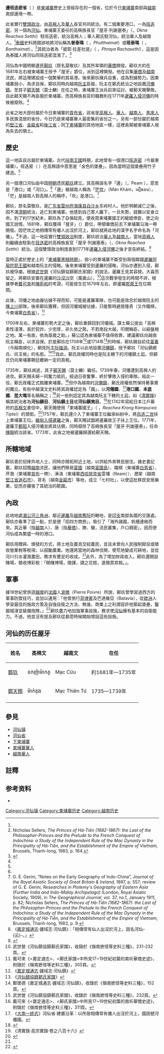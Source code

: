 {{Infobox Former Subdivision
|native_name = ខេត្តពាមបន្ទាយមាស
|conventional_long_name = 邊班迭密省
|common_name = Asia
|continent = 亞洲
|subdivision = [[柬埔寨行政區劃|省]]
|nation = [[柬埔寨|柬埔寨]]
|p1 = 柬埔寨黑暗時代
|flag_p1 = Flag of Cambodia (pre-1863).svg
|s1 = 河仙鎮
|flag_s1 = 
|era = 近世
|capital = [[河仙市|河仙]]（今越南河仙市）<br>[[班迭密縣|班迭密]]（今柬埔寨班迭密）
|title_leader = {{link-vi|屋牙|Ốc nha}}
|leader1     = [[鄚玖|鄚玖]]
|year_leader1 = 1681年 - 1735年
|leader2     = [[鄚天賜|鄚天賜]]
|year_leader2 = 1735年 - 1739年
|title_leader2 = 屋牙·列謝塞泰
|image_map = 
|image_map_caption = 
|life_span =
|year_start = 不詳
|event_start = 
|year_end = 1771年
|event_end = 高棉族屋牙被廢除
|year_event1 = 1681年
|event1     = 鄚玖獲封屋牙
|year_event2 = 1708年或1714年
|event2     = 鄚玖臣服於越南[[阮主|阮主]]
|year_event3 = 1739年
|event3     = 鄚天賜正式脫離柬埔寨
|today = {{flag|Cambodia}}<br>{{VIE}}
}}
'''邊班迭密省'''（{{lang-km|ខេត្តពាមបន្ទាយមាស}} {{IPA-km|kʰaet piəm ɓɑːn.tiəj.miəh|pron}}）是[[柬埔寨|柬埔寨]]歷史上曾經存在的一個省，位於今日[[柬埔寨|柬埔寨]]南部與[[越南|越南]]南部邊境一帶。

此省實行[[雙頭政治|雙頭政治]]，由[[高棉族|高棉人]]及[[華人|華人]]長官共同統治。有二個重要港口，一為[[班迭密縣|班迭密]]，另一個為[[河仙市|河仙]]。柬埔寨王委任的高棉族長官「屋牙·列謝塞泰」（{{lang|km|ឧកញ៉ារាជាសេដ្ឋី}}，''Okna Reachea Setthi''）駐班迭密，統治高棉人；華人鄚氏駐河仙，統治華人及越南人。<ref name=cooke43/>[[泰國|泰國]]史料將錯誤地將河仙稱為'''普泰瑪'''（{{lang-th|พุทไธมาศ}} {{IPA-th|pʰut̚˦˥.tʰaj˧.maːt̚˥˩|pron}}，''Phutthaimat''）或'''班泰瑪'''（{{lang|th|บันทายมาศ}} {{IPA-th|ban˧.tʰaːj˧.maːt̚˥˩|pron}}，''Banthaimat''），<ref name="sellers">Nicholas Sellers, ''The Princes of Hà-Tiên (1682-1867): the Last of the Philosopher-Princes and the Prelude to the French Conquest of Indochina: a Study of the Independent Rule of the Mac Dynasty in the Principality of Hà-Tiên, and the Establishment of the Empire of Vietnam,'' Brussels, Thanh-long, 1983, p. 164.</ref>其統治者為「披耶·拉差社提」（{{lang|th|พระยาราชาเศรษฐี}} {{IPA-th|pʰra˦˥.jaː˧ raː˧.t͡ɕʰaː˧ seːt̚˨˩.tʰiː˩˩˦|pron}}，''Phraya Rachasethi''），這是因為泰國人將河仙同班迭密混淆了。<ref name=cooke44>{{citation|url=https://books.google.com/books?id=k74xZYbnynwC&printsec=frontcover#v=onepage&q&f=false|title=Water frontier: commerce and the Chinese in the Lower Mekong Region, 1750-1880|first=Nola|last=Cooke|first2=Tana|last2=Li|publisher=Rowman & Littlefield|year=2004|isbn=978-0-7425-3083-6|page=44–46|accessdate=2019-02-20|archive-date=2019-06-13|archive-url=https://web.archive.org/web/20190613231456/https://books.google.com/books?id=k74xZYbnynwC&printsec=frontcover#v=onepage&q&f=false|dead-url=no}}</ref>

河仙為中國明朝遺民[[鄚玖|鄚玖]]（原名莫敬玖）及其所率領的[[華僑|華僑]]開發。鄚玖大約在1681年左右被柬埔寨王授予「屋牙」爵位，派到這裡開發。他在召集[[華僑|華僑]]及[[越南|越南]]流民，將這裡建設成一個繁華的貿易港。後來鄚玖擁兵自重，成為割據勢力。因柬埔寨弱小，為求自保，鄚玖同時向越南[[阮主|阮主]]臣服，阮主在鄚氏統治之地設置[[河僊鎮|河僊鎮]]。至其子[[鄚天賜|鄚天賜]]（莫士麟）在任之時，柬埔寨王派兵前來征討，被鄚天賜擊敗。自此鄚天賜不再臣服於柬埔寨。而高棉族長官的職務則在1771年[[暹越戰爭_(1769年–1773年)|暹羅入侵河僊]]的時候被廢除。<ref name=cooke43/>

此省之地大部份屬於今日柬埔寨的[[貢布省|貢布省]]，該省是[[高棉人|高棉人]]、[[柬埔寨華人|華人]]、[[越南人|越南人]]、[[馬來人|馬來人]]多民族混居的省份，今日仍是柬埔寨華人最密集的省份之一。另有一部份屬於越南的[[堅江省|堅江省]]、[[金甌省|金甌省]]和[[後江省|後江省]]；同[[下柬埔寨|下柬埔寨]]的其他地區一樣，這裡長期被柬埔寨人視為失去的領土。

==歷史==
這一地區自古屬於柬埔寨。古代[[扶南|扶南王國]]時期，此地曾有一個港口[[班迭密縣|班迭密]]（今屬柬埔寨）。班迭密（{{lang|km|បន្ទាយមាស}} {{IPA-km|ɓɑːn.tiəj.miəh|pron}}）在高棉語中意思是「金色的堡壘」，因為當時這個堡壘用竹子建造。<ref name="sellers"/>

另一個港口河仙由中国[[明朝|明朝]]遗民[[鄚玖|鄚玖]]建立。其高棉語名字「邊」（{{lang|km|ពាម}}，Peam  {{IPA-km|piəm|pron}}），意思是「港口」或「河口」。<ref name="sellers"/>「邊」被越南人稱為「[[河仙市|恾坎]]」（Mán Khảm，មឿង​ខម），「恾」是越南人對高棉人的稱呼，「坎」是港口。<ref>G. E. Gerini, “Notes on the Early Geography of Indo-China”, ''Journal of the Royal Asiatic Society of Great Britain & Ireland,'' 1897, p. 557; review of G. E. Gerini, ''Researches in Ptolemy's Geography of Eastern Asia (Further India and Indo-Malay Archipelago)'' (London,  Royal Asiatic Society, 1909), in ''The Geographical Journal,'' vol. 37, no.1, January  1911, p. 82; Nicholas Sellers, ''The Princes of Hà-Tiên (1682-1867): the Last of the Philosopher-Princes and the Prelude to the French Conquest of Indochina: a Study of the Independent Rule of the Mac Dynasty in the Principality of Hà-Tiên, and the Establishment of the Empire of Vietnam,'' Brussels, Thanh-long, 1983, p. 9.</ref>

鄚玖，原名莫敬玖，是[[广东省|广东省]][[雷州府|雷州府]][[海康县|海康县]][[白沙乡|白沙乡]]东岭村人。他於明朝滅亡之後，因不滿[[清朝|清朝]]統治，逃亡到柬埔寨。他感到自己寄人籬下，一旦失勢，就難以安身立命。到了約17世紀末，鄚玖為了自保起見，便收買柬埔寨國王的寵姬倖臣，使之向國王說情，1681年，鄚玖獲得「屋牙」（{{lang|km|ឧកញ៉ា}}）爵位，帶領華僑前去下柬埔寨沿海一帶開發。因恾坎之地相傳常有僊人出沒於河上，鄚玖就將此地的漢字名字命名為「河僊」。<ref>《[[嘉定城通志|嘉定城通志]]·疆域志·河仙鎮》：「相傳常有仙人出沒於河上，因名河仙-{云}-。」</ref>不過，這一地區實行[[雙頭政治|雙頭政治]]制度，鄚玖統治[[華人|華人]]及[[越南人|越南人]]，當地[[高棉人|高棉人]]則繼續由駐紮在[[班迭密縣|班迭密]]的高棉族長官「屋牙·列謝塞泰」（{{lang|km|ឧកញ៉ារាជាសេដ្ឋី}}，''Okna Reachea Setthi''）統治。這個雙頭政治制度直到1771年[[暹越戰爭_(1769年–1773年)|暹羅入侵河僊]]之後才宣告終結。<ref name=cooke43>{{citation|url=https://books.google.com/books?id=k74xZYbnynwC&printsec=frontcover#v=onepage&q&f=false|title=Water frontier: commerce and the Chinese in the Lower Mekong Region, 1750-1880|first=Nola|last=Cooke|first2=Tana|last2=Li|publisher=Rowman & Littlefield|year=2004|isbn=978-0-7425-3083-6|page=43|accessdate=2019-02-20|archive-date=2019-06-13|archive-url=https://web.archive.org/web/20190613231456/https://books.google.com/books?id=k74xZYbnynwC&printsec=frontcover#v=onepage&q&f=false|dead-url=no}}</ref>

當時正處於歷史上的「[[柬埔寨黑暗時期|柬埔寨黑暗時期]]」，弱小的柬埔寨不斷受到兩個鄰國[[暹羅|暹羅]][[阿瑜陀耶王國|阿瑜陀耶王國]]和越南阮主的侵略。後來柬埔寨受到暹羅的侵略，河仙亦遭到入侵，鄚玖被俘虜。根據[[武世營|武世營]]《河仙鎮協鎮鄚氏家譜》的說法，暹羅王見其容貌，大喜而留之，將鄚玖安置在暹羅的[[沙沒沙空府|沙沒沙空]]（萬歲山）。<ref>武世營《河仙鎮協鎮鄚氏家譜》，收錄於《嶺南摭怪等史料三種》，231-232頁。</ref>這次戰爭發生的時間不詳，根據學者[[戴可來|戴可來]]和[[陳荊和|陳荊和]]的考證，可能發生在1679年左右，即暹羅[[那萊王|那萊王]]在位期間。

此後，河僊之地由誰佔據不得而知，可能是暹羅軍隊，也可能是效忠於越南阮主的[[陳上川|陳上川]]部隊。後來鄚玖獲釋，但因河僊城被佔據，只能暫時避居隆奇（又作隴棋，今柬埔寨[[白馬省|白馬省]]）。<ref>戴可來《<嘉定通志>、<鄚氏家譜>中所見17~19世紀初葉的南圻華僑史迹》，附錄於《嶺南摭怪等史料三種》，305頁。</ref>

1700年左右，柬埔寨形勢大定之後，鄚玖重歸回到河僊城。謀士蘇公提出「高棉素性淺薄，長於狡詐，少忠厚，非久依之勢。不若南投大越，叩關稱臣，以結盤根之地。萬一有故，依為亟援之助。」蘇公認為柬埔寨不值得依靠，建議鄚玖向越南阮主稱臣，以求自保。於是鄚玖在1708年<ref>《[[嘉定城通志|嘉定城通志]]·疆域志·河仙鎮》</ref>或1714年<ref>《[[河仙鎮協鎮鄚氏家譜|河仙鎮協鎮鄚氏家譜]]》</ref>的時候，鄚玖親自前往[[順化|富春]]（今越南順化），朝見阮主[[阮福淍|阮福淍]]。阮主以此地設置[[河僊鎮|河僊鎮]]，授予鄚玖「河仙鎮總兵、玖玉侯」的名銜。<ref name="嘉定城通志152">鄭懷德《嘉定城通志·疆域志·河仙鎮》，收錄於《嶺南摭怪等史料三種》，152頁。</ref><ref name="鄚氏家譜232">武世營《河仙鎮協鎮鄚氏家譜》，收錄於《嶺南摭怪等史料三種》，232頁。</ref>自此，鄚氏政權同時也是阮主轄下的河僊鎮[[土司|土司]]，但鄚氏仍向柬埔寨朝廷繳納一定的貢稅。

1735年，鄚玖病逝，其子[[鄚天賜|鄚天賜]]（莫士麟）繼任。1739年春，河僊遭到高棉人的进攻。鄚天賜夫婦一同奮力抵抗，經過日夜奮擊，終於擊敗入侵的軍隊。經此一役，鄚氏政權正式脫離柬埔寨。<ref>戴可來《<嘉定通志>、<鄚氏家譜>中所見17~19世紀初葉的南圻華僑史迹》，附錄於《嶺南摭怪等史料三種》，311頁。</ref>但作為越南的[[河僊鎮|河僊鎮]]，鄚氏政權依然保持著事實的獨立。有些中越漢文史料將其政權認定為「國」，以'''河僊國'''、<ref>《[[大南一统志|大南一统志]]》河仙省·建置沿革：以所居相傳常有僊人出沒於河上，國因號河僊國。</ref>'''港口國'''、'''本底國'''、'''昆大嗎'''等名稱稱之；<ref>{{cite web|title=鄚氏河仙政权（“港口国”）与18世纪中南半岛局势|author=李庆新|url=http://www.gdass.gov.cn/MessageInfo_2050.shtml|access-date=2019-03-24|archive-date=2019-03-24|archive-url=https://web.archive.org/web/20190324051412/http://www.gdass.gov.cn/MessageInfo_2050.shtml|dead-url=no}}</ref>另一些則認定其為越南阮主下轄的[[土司|土司]]，如《[[清實錄|清實錄]]》稱其統治者為'''河仙鎮目'''、'''河仙鎮土目'''或'''河仙鎮夷目'''。<ref name="qingshilu816">《清實錄·高宗實錄·卷之八百十六》</ref>在1742年寫給日本江戶幕府的[[高棉文|高棉文]]書信中，鄚天賜使用「柬埔寨國王」（{{lang|km|រាជាក្រុងកម្ពុជាធិបតី}} {{IPA-km|riə.ˈciə kroŋ kɑːm.pu.ciə tʰɨp.ˈtəj|pron}}，''Reachea Krong Kampucea Tiptei''）的頭銜。<ref name=ooi806>{{harvnb|Ooi|2004|p=806}}</ref>1757年，鄚氏還介入了柬埔寨王位繼承糾紛中，將[[烏迭二世|烏迭二世]]扶上柬埔寨王位。[[暹緬戰爭_(1765年–1767年)|緬甸入侵暹羅]]之後，鄚天賜試圖將暹羅故王子扶上王位。1771年，暹羅王[[鄭昭|鄭昭]]入侵河僊並將其佔領，同時廢除了高棉族長官「屋牙·列謝塞泰」，任命[[陳聯|陳聯]]統治該省。1773年，此省之地被暹羅歸還給鄚天賜。

== 所轄地域 ==
鄚玖善於招倈外地人士，同時亦開拓附近土地，以供給外來移民居住。據史書記載，鄚玖招攬[[越南|越南]]流民，讓他們移居[[富國島|富國]]（越南[[富國島|富國島]]）、隴棋（柬埔寨[[白馬省|白馬省]]）、芹渤（柬埔寨[[貢布_(城市)|貢布]]一帶）、淎㵅（柬埔寨[[西哈努克省|西哈努克省]]雲壤（Ream））、瀝架（越南[[堅江省|堅江省]][[迪石市|迪石市]]）、哥毛（越南[[金甌市|金甌市]]）等地，成立「七村社」，以使這批移民安居樂業，從而亦擴張了其統治的範圍。

==內政==
此地地處[[湄公河三角洲|湄公河三角洲]]，鄰近[[暹羅|暹羅]]及[[越南|越南]][[舊阮|舊阮]]的轄地，是[[印支|印支]]南部各國的交匯處。鄚玖亦看準了這一點，於是便「招四方商旅」，吸引了「海外諸國，帆檣連絡而來。其近華（指[[越南|越南]]人）、唐（指[[華僑|華僑]]）、獠、蠻，流民叢集，戶口稠密」，因而使河仙成為繁盛一時的港口。

鄚玖用贈與、頒發的方式，將土地及農具交給農民，並且未曾向人民強制賦役或徵收營業稅等稅項，以鼓勵農業。他還將當地的森林伐開，使荒地變成可耕地，並從河川引水灌溉農田，務求有豐足的收成。<ref name="陳慶新" />此外，為了增加財政收入，鄚玖還開設賭場，徵收博彩稅：「開賭博場，徵課，謂之花枝，遂徵買其稅。」。

==軍事==
據18世紀曾旅遊[[越南|越南]]的[[法國|法國]]人[[皮埃爾·波微|波微]]（Pierre Poivre）所說，鄚玖曾學習過西方的軍事防禦技巧，並加以運用：「他曾旅行[[菲律賓|菲律賓]]及巴達維亞（Batavia），從[[歐洲|歐洲]]人學習最佳的施政方策及自強自衛之方法、無幾，商業上之利潤容許他築起堡壘，鑿掘城濠並裝備炮隊。」<ref name="陳慶新">{{cite web |url=http://www.lib.cuhk.edu.hk/conference/occ/liqingxin.pdf |title=轉引自陳慶新《貿易、移殖與文化交流:15-17世紀廣東人與越南》（PDF） |deadurl=yes |archiveurl=https://www.webcitation.org/6JBWO91Ba?url=http://www.lib.cuhk.edu.hk/conference/occ/liqingxin.pdf |archivedate=2013-08-27 }}</ref>鄚玖盡力地加強軍事設施，務求使[[河仙|河仙]]擁有基本的自衛能力。不過，他並沒有提及鄚玖從甚麼時候開始增設這些設施。

==河仙的历任屋牙==
{| class="wikitable"
|-
! 姓名 !! 高棉文 !! 越南文 !! 在任
|-
| [[鄚玖|鄚玖]] || ​ឧកញ៉ាម៉ាកគូ || Mạc Cửu || 約1681年—1735年
|-
| [[鄚天赐|鄚天赐]] || ម៉ាក់តុង || Mạc Thiên Tứ || 1735—1739年 
|-
|}

==參見==
*[[河仙镇|河仙镇]]
*[[河仙省|河仙省]]
*[[下柬埔寨|下柬埔寨]]
*[[柬埔寨華人|柬埔寨華人]]
*[[越南華人|越南華人]]

==註釋==
{{reflist}}
== 参考资料 ==
*{{cite news|title=សារព័ត៌មាន ព្រៃនគរ|url=http://preynokornews.info/geography/peam-province/|publisher=Prey Nokor News|language=km|accessdate=2019-01-28|archive-date=2018-08-30|archive-url=https://web.archive.org/web/20180830011305/http://preynokornews.info/geography/peam-province/|dead-url=no}}

[[Category:河仙镇|Category:河仙镇]]
[[Category:柬埔寨历史|Category:柬埔寨历史]]
[[Category:越南历史|Category:越南历史]]